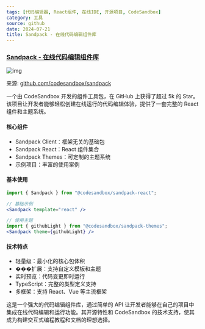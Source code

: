 ```yaml
---
tags: [代码编辑器, React组件, 在线IDE, 开源项目, CodeSandbox]
category: 工具
source: github
date: 2024-07-21
title: Sandpack - 在线代码编辑组件库
---
```


### [Sandpack - 在线代码编辑组件库](https://github.com/codesandbox/sandpack)

![img](https://img.mengpeng.tech/i/2024/12/08/67557894c91d7.webp)

来源: [github.com/codesandbox/sandpack](https://github.com/codesandbox/sandpack)

一个由 CodeSandbox 开发的组件工具包，在 GitHub 上获得了超过 5k 的 Star。该项目让开发者能够轻松创建在线运行的代码编辑体验，提供了一套完整的 React 组件和主题系统。

#### 核心组件
- Sandpack Client：框架无关的基础包
- Sandpack React：React 组件集合
- Sandpack Themes：可定制的主题系统
- 示例项目：丰富的使用案例

#### 基本使用
```jsx
import { Sandpack } from "@codesandbox/sandpack-react";

// 基础示例
<Sandpack template="react" />

// 使用主题
import { githubLight } from "@codesandbox/sandpack-themes";
<Sandpack theme={githubLight} />
```

#### 技术特点
- 轻量级：最小化的核心包体积
- ���扩展：支持自定义模板和主题
- 实时预览：代码变更即时运行
- TypeScript：完整的类型定义支持
- 多框架：支持 React、Vue 等主流框架

这是一个强大的代码编辑组件库，通过简单的 API 让开发者能够在自己的项目中集成在线代码编辑和运行功能。其开源特性和 CodeSandbox 的技术支持，使其成为构建交互式编程教程和文档的理想选择。 